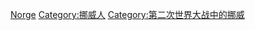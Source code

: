 {{Commonscat|People associated with World War II from Norway}}

[[Category:各國第二次世界大戰人物|Norge]]
[[Category:挪威人|Category:挪威人]]
[[Category:第二次世界大战中的挪威|Category:第二次世界大战中的挪威]]